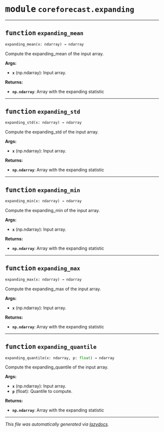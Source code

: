 



# <kbd>module</kbd> `coreforecast.expanding`





---



## <kbd>function</kbd> `expanding_mean`

```python
expanding_mean(x: ndarray) → ndarray
```

Compute the expanding_mean of the input array. 



**Args:**
 
 - <b>`x`</b> (np.ndarray):  Input array. 



**Returns:**
 
 - <b>`np.ndarray`</b>:  Array with the expanding statistic 


---



## <kbd>function</kbd> `expanding_std`

```python
expanding_std(x: ndarray) → ndarray
```

Compute the expanding_std of the input array. 



**Args:**
 
 - <b>`x`</b> (np.ndarray):  Input array. 



**Returns:**
 
 - <b>`np.ndarray`</b>:  Array with the expanding statistic 


---



## <kbd>function</kbd> `expanding_min`

```python
expanding_min(x: ndarray) → ndarray
```

Compute the expanding_min of the input array. 



**Args:**
 
 - <b>`x`</b> (np.ndarray):  Input array. 



**Returns:**
 
 - <b>`np.ndarray`</b>:  Array with the expanding statistic 


---



## <kbd>function</kbd> `expanding_max`

```python
expanding_max(x: ndarray) → ndarray
```

Compute the expanding_max of the input array. 



**Args:**
 
 - <b>`x`</b> (np.ndarray):  Input array. 



**Returns:**
 
 - <b>`np.ndarray`</b>:  Array with the expanding statistic 


---



## <kbd>function</kbd> `expanding_quantile`

```python
expanding_quantile(x: ndarray, p: float) → ndarray
```

Compute the expanding_quantile of the input array. 



**Args:**
 
 - <b>`x`</b> (np.ndarray):  Input array. 
 - <b>`p`</b> (float):  Quantile to compute. 



**Returns:**
 
 - <b>`np.ndarray`</b>:  Array with the expanding statistic 




---

_This file was automatically generated via [lazydocs](https://github.com/ml-tooling/lazydocs)._
